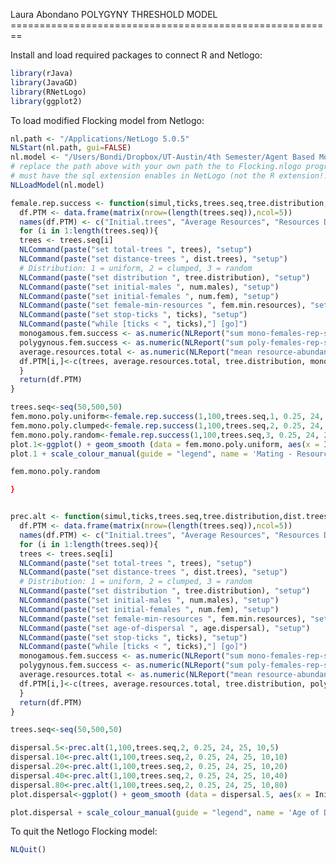 Laura Abondano
POLYGYNY THRESHOLD MODEL
========================================================

Install and load required packages to connect R and Netlogo:
```r
library(rJava)
library(JavaGD)
library(RNetLogo)
library(ggplot2)
```

To load modified Flocking model from Netlogo:
```r
nl.path <- "/Applications/NetLogo 5.0.5"
NLStart(nl.path, gui=FALSE)
nl.model <- "/Users/Bondi/Dropbox/UT-Austin/4th Semester/Agent Based Modelling/Abondano-ABMGitHub/PTM/PTM_R.nlogo"
# replace the path above with your own path the to Flocking.nlogo program
# must have the sql extension enables in NetLogo (not the R extension!!!)
NLLoadModel(nl.model)
```


```r
female.rep.success <- function(simul,ticks,trees.seq,tree.distribution,dist.trees,num.males,num.fem,fem.min.resources){
  df.PTM <- data.frame(matrix(nrow=(length(trees.seq)),ncol=5))
  names(df.PTM) <- c("Initial.trees", "Average Resources", "Resources Distribution", "Mono.success", "Poly.success")
  for (i in 1:length(trees.seq)){
  trees <- trees.seq[i]
  NLCommand(paste("set total-trees ", trees), "setup")
  NLCommand(paste("set distance-trees ", dist.trees), "setup")
  # Distribution: 1 = uniform, 2 = clumped, 3 = random
  NLCommand(paste("set distribution ", tree.distribution), "setup")
  NLCommand(paste("set initial-males ", num.males), "setup")
  NLCommand(paste("set initial-females ", num.fem), "setup")
  NLCommand(paste("set female-min-resources ", fem.min.resources), "setup")
  NLCommand(paste("set stop-ticks ", ticks), "setup")
  NLCommand(paste("while [ticks < ", ticks),"] [go]") 
  monogamous.fem.success <- as.numeric(NLReport("sum mono-females-rep-success"))
  polygynous.fem.success <- as.numeric(NLReport("sum poly-females-rep-success"))
  average.resources.total <- as.numeric(NLReport("mean resource-abundance-list"))
  df.PTM[i,]<-c(trees, average.resources.total, tree.distribution, monogamous.fem.success, polygynous.fem.success)
  }   
  return(df.PTM)
}

trees.seq<-seq(50,500,50)
fem.mono.poly.uniform<-female.rep.success(1,100,trees.seq,1, 0.25, 24, 25, 10)
fem.mono.poly.clumped<-female.rep.success(1,100,trees.seq,2, 0.25, 24, 25, 10)
fem.mono.poly.random<-female.rep.success(1,100,trees.seq,3, 0.25, 24, 25, 10)
plot.1<-ggplot() + geom_smooth (data = fem.mono.poly.uniform, aes(x = Initial.trees, y = Mono.success, colour = "red"), size = 2) + geom_smooth (data = fem.mono.poly.uniform, aes(x = Initial.trees, y = Poly.success, colour = "blue"), size = 2) + geom_smooth (data = fem.mono.poly.clumped, aes(x = Initial.trees, y = Mono.success, colour = "orange"), size = 2) + geom_smooth (data = fem.mono.poly.clumped, aes(x = Initial.trees, y = Poly.success, colour = "green"), size = 2) + geom_smooth (data = fem.mono.poly.random, aes(x = Initial.trees, y = Mono.success, colour = "yellow"), size = 2) + geom_smooth (data = fem.mono.poly.random, aes(x = Initial.trees, y = Poly.success, colour = "magenta"), size = 2) + xlab("Abundance of Resources") + ylab("Female Reproductive Success") + theme(axis.title=element_text(size=22), axis.text=element_text(size=14))
plot.1 + scale_colour_manual(guide = "legend", name = 'Mating - Resources', values =c('blue'='blue','green'='green','magenta'='magenta','red'='red','orange'='orange','yellow'='yellow' ), labels = c('Polygynous - Uniform','Polygynous - Clumped', 'Polygynous - Random', 'Monogamous - Uniform','Monogamous - Clumped','Monogamous - Random')) + theme(legend.title = element_text(size=18), legend.text = element_text(size=18))

fem.mono.poly.random
```


```r

}

```

```r

```


```r
prec.alt <- function(simul,ticks,trees.seq,tree.distribution,dist.trees,num.males,num.fem,fem.min.resources,age.dispersal){
  df.PTM <- data.frame(matrix(nrow=(length(trees.seq)),ncol=5))
  names(df.PTM) <- c("Initial.trees", "Average Resources", "Resources Distribution", "Poly.success", "Age of Dispersal")
  for (i in 1:length(trees.seq)){
  trees <- trees.seq[i]
  NLCommand(paste("set total-trees ", trees), "setup")
  NLCommand(paste("set distance-trees ", dist.trees), "setup")
  # Distribution: 1 = uniform, 2 = clumped, 3 = random
  NLCommand(paste("set distribution ", tree.distribution), "setup")
  NLCommand(paste("set initial-males ", num.males), "setup")
  NLCommand(paste("set initial-females ", num.fem), "setup")
  NLCommand(paste("set female-min-resources ", fem.min.resources), "setup")
  NLCommand(paste("set age-of-dispersal ", age.dispersal), "setup")
  NLCommand(paste("set stop-ticks ", ticks), "setup")
  NLCommand(paste("while [ticks < ", ticks),"] [go]") 
  monogamous.fem.success <- as.numeric(NLReport("sum mono-females-rep-success"))
  polygynous.fem.success <- as.numeric(NLReport("sum poly-females-rep-success"))
  average.resources.total <- as.numeric(NLReport("mean resource-abundance-list"))
  df.PTM[i,]<-c(trees, average.resources.total, tree.distribution, polygynous.fem.success, age.dispersal)
  }   
  return(df.PTM)
}

trees.seq<-seq(50,500,50)

dispersal.5<-prec.alt(1,100,trees.seq,2, 0.25, 24, 25, 10,5)
dispersal.10<-prec.alt(1,100,trees.seq,2, 0.25, 24, 25, 10,10)
dispersal.20<-prec.alt(1,100,trees.seq,2, 0.25, 24, 25, 10,20)
dispersal.40<-prec.alt(1,100,trees.seq,2, 0.25, 24, 25, 10,40)
dispersal.80<-prec.alt(1,100,trees.seq,2, 0.25, 24, 25, 10,80)
plot.dispersal<-ggplot() + geom_smooth (data = dispersal.5, aes(x = Initial.trees, y = Poly.success, colour = "blue"), size = 2) + geom_smooth (data = dispersal.10, aes(x = Initial.trees, y = Poly.success, colour = "green"), size = 2) + geom_smooth (data = dispersal.20, aes(x = Initial.trees, y = Poly.success, colour = "magenta"), size = 2) + geom_smooth (data = dispersal.40, aes(x = Initial.trees, y = Poly.success, colour = "red"), size = 2) + geom_smooth (data = dispersal.80, aes(x = Initial.trees, y = Poly.success, colour = "yellow"), size = 2) + xlab("Abundance of Resources") + ylab("Female Reproductive Success") + theme(axis.title=element_text(size=22), axis.text=element_text(size=14))                                                                                                                                                                                                                                                                                                                                                                                                                                                                                                                                                                                                                                                                                                                                                                                   

plot.dispersal + scale_colour_manual(guide = "legend", name = 'Age of Dispersal', values =c('blue'='blue','green'='green','magenta'='magenta', 'red' = 'red','yellow'='yellow' ), labels = c('5','10', '20', '40','80')) + theme(legend.title = element_text(size=18), legend.text = element_text(size=18))

```


To quit the Netlogo Flocking model:
```r
NLQuit()
```



